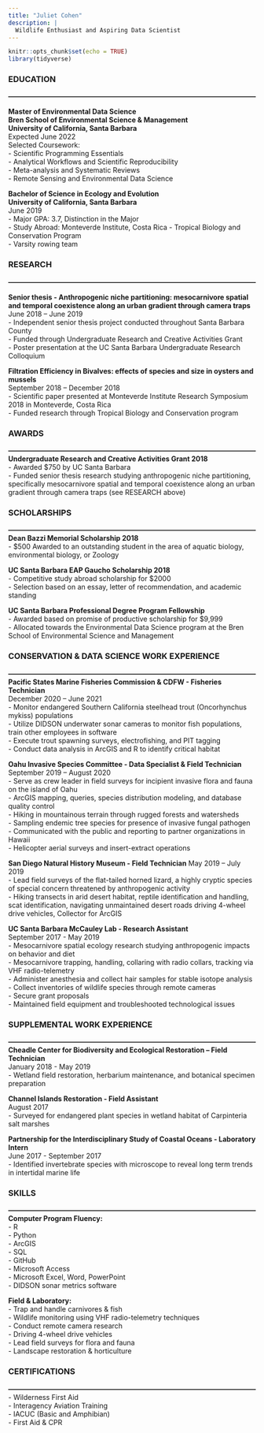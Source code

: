 ```yaml
---
title: "Juliet Cohen"
description: |
  Wildlife Enthusiast and Aspiring Data Scientist
---
```

```r
knitr::opts_chunk$set(echo = TRUE)
library(tidyverse)
```

### **EDUCATION**  
**------------------------------------------------------------------------------------------------------------** 

**Master of Environmental Data Science**  
**Bren School of Environmental Science & Management**  
**University of California, Santa Barbara**  
Expected June 2022    
Selected Coursework:  
- Scientific Programming Essentials  
- Analytical Workflows and Scientific Reproducibility  
- Meta-analysis and Systematic Reviews  
- Remote Sensing and Environmental Data Science   

**Bachelor of Science in Ecology and Evolution**  
**University of California, Santa Barbara**  
June 2019  
- Major GPA: 3.7, Distinction in the Major  
- Study Abroad: Monteverde Institute, Costa Rica - Tropical Biology and Conservation Program  
- Varsity rowing team

### **RESEARCH**  
**------------------------------------------------------------------------------------------------------------**  

**Senior thesis - Anthropogenic niche partitioning: mesocarnivore spatial and temporal coexistence along an urban gradient through camera traps**  
June 2018 – June 2019  
- Independent senior thesis project conducted throughout Santa Barbara County  
- Funded through Undergraduate Research and Creative Activities Grant  
- Poster presentation at the UC Santa Barbara Undergraduate Research Colloquium  

**Filtration Efficiency in Bivalves: effects of species and size in oysters and mussels**     
September 2018 – December 2018  
- Scientific paper presented at Monteverde Institute Research Symposium 2018 in Monteverde, Costa Rica  
- Funded research through Tropical Biology and Conservation program  

### **AWARDS**  
**------------------------------------------------------------------------------------------------------------**  
**Undergraduate Research and Creative Activities Grant 2018**  
- Awarded $750 by UC Santa Barbara  
- Funded senior thesis research studying anthropogenic niche partitioning, specifically mesocarnivore spatial and temporal coexistence along an urban gradient through camera traps (see RESEARCH above)  

### **SCHOLARSHIPS**  
**------------------------------------------------------------------------------------------------------------**  
**Dean Bazzi Memorial Scholarship 2018**  
- $500 Awarded to an outstanding student in the area of aquatic biology, environmental biology, or Zoology

**UC Santa Barbara EAP Gaucho Scholarship 2018**  
- Competitive study abroad scholarship for $2000  
- Selection based on an essay, letter of recommendation, and academic standing

**UC Santa Barbara Professional Degree Program Fellowship**  
- Awarded based on promise of productive scholarship for $9,999   
- Allocated towards the Environmental Data Science program at the Bren School of Environmental Science and Management

### **CONSERVATION & DATA SCIENCE WORK EXPERIENCE**  
**------------------------------------------------------------------------------------------------------------**  
**Pacific States Marine Fisheries Commission & CDFW - Fisheries Technician**  
December 2020 – June 2021  
- Monitor endangered Southern California steelhead trout (Oncorhynchus mykiss) populations  
- Utilize DIDSON underwater sonar cameras to monitor fish populations, train other employees in software  
- Execute trout spawning surveys, electrofishing, and PIT tagging  
- Conduct data analysis in ArcGIS and R to identify critical habitat  

**Oahu Invasive Species Committee - Data Specialist & Field Technician**  
September 2019 – August 2020  
- Serve as crew leader in field surveys for incipient invasive flora and fauna on the island of Oahu  
- ArcGIS mapping, queries, species distribution modeling, and database quality control  
- Hiking in mountainous terrain through rugged forests and watersheds  
- Sampling endemic tree species for presence of invasive fungal pathogen   
- Communicated with the public and reporting to partner organizations in Hawaii  
- Helicopter aerial surveys and insert-extract operations

**San Diego Natural History Museum - Field Technician**
May 2019 – July 2019  
- Lead field surveys of the flat-tailed horned lizard, a highly cryptic species of special concern threatened by anthropogenic activity  
- Hiking transects in arid desert habitat, reptile identification and handling, scat identification, navigating unmaintained desert roads driving 4-wheel drive vehicles, Collector for ArcGIS

**UC Santa Barbara McCauley Lab - Research Assistant**  
September 2017 - May 2019  
- Mesocarnivore spatial ecology research studying anthropogenic impacts on behavior and diet  
- Mesocarnivore trapping, handling, collaring with radio collars, tracking via VHF radio-telemetry  
- Administer anesthesia and collect hair samples for stable isotope analysis  
- Collect inventories of wildlife species through remote cameras  
- Secure grant proposals  
- Maintained field equipment and troubleshooted technological issues

### **SUPPLEMENTAL WORK EXPERIENCE**  
**------------------------------------------------------------------------------------------------------------**  
**Cheadle Center for Biodiversity and Ecological Restoration – Field Technician**  
January 2018 - May 2019  
- Wetland field restoration, herbarium maintenance, and botanical specimen preparation 

**Channel Islands Restoration - Field Assistant**  
August 2017  
- Surveyed for endangered plant species in wetland habitat of Carpinteria salt marshes

**Partnership for the Interdisciplinary Study of Coastal Oceans - Laboratory Intern**  
June 2017 - September 2017  
- Identified invertebrate species with microscope to reveal long term trends in intertidal marine life

### **SKILLS**   
**------------------------------------------------------------------------------------------------------------**  
**Computer Program Fluency:**  
- R  
- Python  
- ArcGIS  
- SQL  
- GitHub  
- Microsoft Access  
- Microsoft Excel, Word, PowerPoint  
- DIDSON sonar metrics software  
 
**Field & Laboratory:**  
-	Trap and handle carnivores & fish  
-	Wildlife monitoring using VHF radio-telemetry techniques  
-	Conduct remote camera research   
-	Driving 4-wheel drive vehicles  
-	Lead field surveys for flora and fauna  
-	Landscape restoration & horticulture  

### **CERTIFICATIONS**  
**------------------------------------------------------------------------------------------------------------**  
-	Wilderness First Aid   
-	Interagency Aviation Training  
-	IACUC (Basic and Amphibian)  
-	First Aid & CPR  
